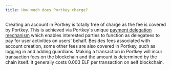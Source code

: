 ```yaml
---
title: How much does Portkey charge?
---
```


Creating an account in Portkey is totally free of charge as the fee is covered by Portkey. This is achieved via Portkey's unique <u>payment delegation mechanism</u> which enables interested parties to function as delegatees to pay for user activities on users' behalf. Besides fees associated with account creation, some other fees are also covered in Portkey, such as logging in and adding guardians.
Making a transaction in Portkey will incur transaction fees on the blockchain and the amount is determined by the chain itself. It generally costs 0.003 ELF per transaction on aelf blockchain.
